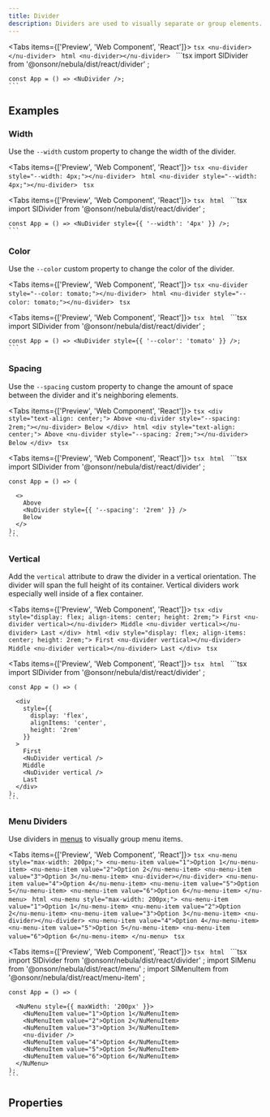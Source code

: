```yaml
---
title: Divider
description: Dividers are used to visually separate or group elements.
---
```



<Tabs items={['Preview', 'Web Component', 'React']}>
  <Tab value="Preview">
    ```tsx
    <nu-divider></nu-divider>
    ```
  </Tab>
  <Tab value="Web Component">
    ```html
    <nu-divider></nu-divider>
    ```
  </Tab>
  <Tab value="React">
    ```tsx
    import SlDivider from '@onsonr/nebula/dist/react/divider'
    ;
    
    const App = () => <NuDivider />;
    ```
  </Tab>
</Tabs>

## Examples

### Width

Use the `--width` custom property to change the width of the divider.

<Tabs items={['Preview', 'Web Component', 'React']}>
  <Tab value="Preview">
    ```tsx
    <nu-divider style="--width: 4px;"></nu-divider>
    ```
  </Tab>
  <Tab value="Web Component">
    ```html
    <nu-divider style="--width: 4px;"></nu-divider>
    ```
  </Tab>
  <Tab value="React">
    ```tsx
    ```
  </Tab>
</Tabs>

<Tabs items={['Preview', 'Web Component', 'React']}>
  <Tab value="Preview">
    ```tsx
    ```
  </Tab>
  <Tab value="Web Component">
    ```html
    ```
  </Tab>
  <Tab value="React">
    ```tsx
    import SlDivider from '@onsonr/nebula/dist/react/divider'
    ;
    
    const App = () => <NuDivider style={{ '--width': '4px' }} />;
    ```
  </Tab>
</Tabs>

### Color

Use the `--color` custom property to change the color of the divider.

<Tabs items={['Preview', 'Web Component', 'React']}>
  <Tab value="Preview">
    ```tsx
    <nu-divider style="--color: tomato;"></nu-divider>
    ```
  </Tab>
  <Tab value="Web Component">
    ```html
    <nu-divider style="--color: tomato;"></nu-divider>
    ```
  </Tab>
  <Tab value="React">
    ```tsx
    ```
  </Tab>
</Tabs>

<Tabs items={['Preview', 'Web Component', 'React']}>
  <Tab value="Preview">
    ```tsx
    ```
  </Tab>
  <Tab value="Web Component">
    ```html
    ```
  </Tab>
  <Tab value="React">
    ```tsx
    import SlDivider from '@onsonr/nebula/dist/react/divider'
    ;
    
    const App = () => <NuDivider style={{ '--color': 'tomato' }} />;
    ```
  </Tab>
</Tabs>

### Spacing

Use the `--spacing` custom property to change the amount of space between the divider and it's neighboring elements.

<Tabs items={['Preview', 'Web Component', 'React']}>
  <Tab value="Preview">
    ```tsx
    <div style="text-align: center;">
      Above
      <nu-divider style="--spacing: 2rem;"></nu-divider>
      Below
    </div>
    ```
  </Tab>
  <Tab value="Web Component">
    ```html
    <div style="text-align: center;">
      Above
      <nu-divider style="--spacing: 2rem;"></nu-divider>
      Below
    </div>
    ```
  </Tab>
  <Tab value="React">
    ```tsx
    ```
  </Tab>
</Tabs>

<Tabs items={['Preview', 'Web Component', 'React']}>
  <Tab value="Preview">
    ```tsx
    ```
  </Tab>
  <Tab value="Web Component">
    ```html
    ```
  </Tab>
  <Tab value="React">
    ```tsx
    import SlDivider from '@onsonr/nebula/dist/react/divider'
    ;
    
    const App = () => (
      
      <>
        Above
        <NuDivider style={{ '--spacing': '2rem' }} />
        Below
      </>
    );
    ```
  </Tab>
</Tabs>

### Vertical

Add the `vertical` attribute to draw the divider in a vertical orientation. The divider will span the full height of its container. Vertical dividers work especially well inside of a flex container.

<Tabs items={['Preview', 'Web Component', 'React']}>
  <Tab value="Preview">
    ```tsx
    <div style="display: flex; align-items: center; height: 2rem;">
      First
      <nu-divider vertical></nu-divider>
      Middle
      <nu-divider vertical></nu-divider>
      Last
    </div>
    ```
  </Tab>
  <Tab value="Web Component">
    ```html
    <div style="display: flex; align-items: center; height: 2rem;">
      First
      <nu-divider vertical></nu-divider>
      Middle
      <nu-divider vertical></nu-divider>
      Last
    </div>
    ```
  </Tab>
  <Tab value="React">
    ```tsx
    ```
  </Tab>
</Tabs>

<Tabs items={['Preview', 'Web Component', 'React']}>
  <Tab value="Preview">
    ```tsx
    ```
  </Tab>
  <Tab value="Web Component">
    ```html
    ```
  </Tab>
  <Tab value="React">
    ```tsx
    import SlDivider from '@onsonr/nebula/dist/react/divider'
    ;
    
    const App = () => (
      
      <div
        style={{
          display: 'flex',
          alignItems: 'center',
          height: '2rem'
        }}
      >
        First
        <NuDivider vertical />
        Middle
        <NuDivider vertical />
        Last
      </div>
    );
    ```
  </Tab>
</Tabs>

### Menu Dividers

Use dividers in [menus](/components/menu) to visually group menu items.

<Tabs items={['Preview', 'Web Component', 'React']}>
  <Tab value="Preview">
    ```tsx
    <nu-menu style="max-width: 200px;">
      <nu-menu-item value="1">Option 1</nu-menu-item>
      <nu-menu-item value="2">Option 2</nu-menu-item>
      <nu-menu-item value="3">Option 3</nu-menu-item>
      <nu-divider></nu-divider>
      <nu-menu-item value="4">Option 4</nu-menu-item>
      <nu-menu-item value="5">Option 5</nu-menu-item>
      <nu-menu-item value="6">Option 6</nu-menu-item>
    </nu-menu>
    ```
  </Tab>
  <Tab value="Web Component">
    ```html
    <nu-menu style="max-width: 200px;">
      <nu-menu-item value="1">Option 1</nu-menu-item>
      <nu-menu-item value="2">Option 2</nu-menu-item>
      <nu-menu-item value="3">Option 3</nu-menu-item>
      <nu-divider></nu-divider>
      <nu-menu-item value="4">Option 4</nu-menu-item>
      <nu-menu-item value="5">Option 5</nu-menu-item>
      <nu-menu-item value="6">Option 6</nu-menu-item>
    </nu-menu>
    ```
  </Tab>
  <Tab value="React">
    ```tsx
    ```
  </Tab>
</Tabs>

<Tabs items={['Preview', 'Web Component', 'React']}>
  <Tab value="Preview">
    ```tsx
    ```
  </Tab>
  <Tab value="Web Component">
    ```html
    ```
  </Tab>
  <Tab value="React">
    ```tsx
    import SlDivider from '@onsonr/nebula/dist/react/divider'
    ;
    import SlMenu from '@onsonr/nebula/dist/react/menu'
    ;
    import SlMenuItem from '@onsonr/nebula/dist/react/menu-item'
    ;
    
    const App = () => (
      
      <NuMenu style={{ maxWidth: '200px' }}>
        <NuMenuItem value="1">Option 1</NuMenuItem>
        <NuMenuItem value="2">Option 2</NuMenuItem>
        <NuMenuItem value="3">Option 3</NuMenuItem>
        <nu-divider />
        <NuMenuItem value="4">Option 4</NuMenuItem>
        <NuMenuItem value="5">Option 5</NuMenuItem>
        <NuMenuItem value="6">Option 6</NuMenuItem>
      </NuMenu>
    );
    ```
  </Tab>
</Tabs>

## Properties

<AutoTypeTable path="./src/components/divider/divider.component.ts" name="NuDivider" />

